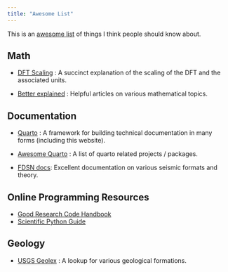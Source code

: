 ```yaml
---
title: "Awesome List"
---
```


This is an [awesome list](https://github.com/topics/awesome-list) of things I think people should know about.

## Math

- [DFT Scaling](https://appliedacousticschalmers.github.io/scaling-of-the-dft/AES2020_eBrief/) :
    A succinct explanation of the scaling of the DFT and the associated units.

- [Better explained](https://betterexplained.com/archives/) : Helpful articles on various mathematical topics.

## Documentation

- [Quarto](https://quarto.org/) : A framework for building technical documentation in many forms (including this website).

- [Awesome Quarto](https://github.com/mcanouil/awesome-quarto) : A list of quarto related projects / packages.

- [FDSN docs](https://docs.fdsn.org): Excellent documentation on various seismic formats and theory. 


## Online Programming Resources

- [Good Research Code Handbook](https://goodresearch.dev/)
- [Scientific Python Guide](https://learn.scientific-python.org/)


## Geology
- [USGS Geolex](https://ngmdb.usgs.gov/Geolex/search) : A lookup for various geological formations. 
